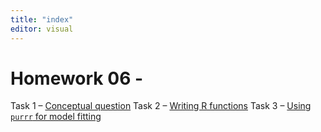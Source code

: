 ```yaml
---
title: "index"
editor: visual
---
```


# Homework 06 - 

Task 1 – [Conceptual question](pages/task1_conceptual.qmd)
Task 2 – [Writing R functions](pages/task1_functions.qmd)
Task 3 – [Using `purrr` for model fitting](pages/task1_purrr.qmd)